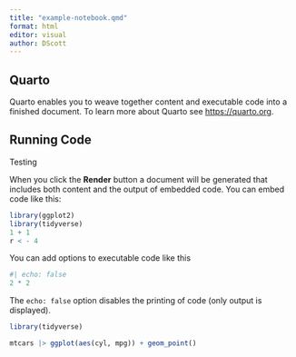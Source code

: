 ```yaml
---
title: "example-notebook.qmd"
format: html
editor: visual
author: DScott
---
```


## Quarto

Quarto enables you to weave together content and executable code into a finished document. To learn more about Quarto see <https://quarto.org>.

## Running Code

Testing

When you click the **Render** button a document will be generated that includes both content and the output of embedded code. You can embed code like this:

```r
library(ggplot2)
library(tidyverse)
1 + 1
r < - 4
```

You can add options to executable code like this

```r
#| echo: false
2 * 2
```

The `echo: false` option disables the printing of code (only output is displayed).

```r
library(tidyverse)

mtcars |> ggplot(aes(cyl, mpg)) + geom_point()
```
